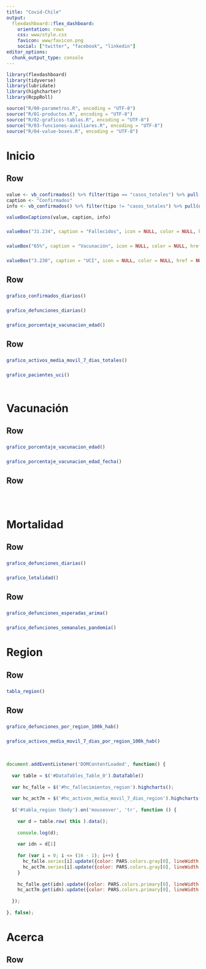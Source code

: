 ```yaml
---
title: "Covid-Chile"
output: 
  flexdashboard::flex_dashboard:
    orientation: rows
    css: www/style.css
    favicon: www/favicon.png    
    social: ["twitter", "facebook", "linkedin"]
editor_options: 
  chunk_output_type: console
---
```


```r
library(flexdashboard)
library(tidyverse)
library(lubridate)
library(highcharter)
library(RcppRoll)

source("R/00-parametros.R", encoding = "UTF-8")
source("R/01-productos.R", encoding = "UTF-8")
source("R/02-graficos-tablas.R", encoding = "UTF-8")
source("R/03-funciones-auxiliares.R", encoding = "UTF-8")
source("R/04-value-boxes.R", encoding = "UTF-8")
```

Inicio {data-icon="fa-tachometer-alt"}
=====================================  

Row {data-height=230}
-----------------------------------------------------------------------

### 

```r
value <- vb_confirmados() %>% filter(tipo == "casos_totales") %>% pull(descripcion)
caption <- "Confirmados"
info <- vb_confirmados() %>% filter(tipo != "casos_totales") %>% pull(descripcion)

valueBoxCaptions(value, caption, info)

```

### 

```r
valueBox("31.234", caption = "Fallecidos", icon = NULL, color = NULL, href = NULL)
```

### 

```r
valueBox("65%", caption = "Vacunación", icon = NULL, color = NULL, href = NULL)
```

### 

```r
valueBox("3.230", caption = "UCI", icon = NULL, color = NULL, href = NULL)
```


Row 
-----------------------------------------------------------------------

###

```r
grafico_confirmados_diarios()
```

###

```r
grafico_defunciones_diarias()
```

###

```r
grafico_porcentaje_vacunacion_edad()
```

Row 
-----------------------------------------------------------------------

### 

```r
grafico_activos_media_movil_7_dias_totales()
```

### 

```r
grafico_pacientes_uci()
```

###

```r
```


Vacunación {data-icon="fa-syringe"}
=====================================  

Row 
-----------------------------------------------------------------------

### 

```r
grafico_porcentaje_vacunacion_edad()
```

### 

```r
grafico_porcentaje_vacunacion_edad_fecha()
```

Row 
-----------------------------------------------------------------------

### 

```r
```

### 

```r
```

<!-- `r fontawesome::fa("route")` Movilidad -->
<!-- =====================================   -->

<!-- Row  -->
<!-- ----------------------------------------------------------------------- -->

<!-- ###  -->

<!-- ```{r} -->
<!-- ``` -->


Mortalidad {data-icon="fa-ribbon"}
=====================================  

Row 
-----------------------------------------------------------------------

### 

```r
grafico_defunciones_diarias()
```

### 

```r
grafico_letalidad()
```

Row 
-----------------------------------------------------------------------

### 

```r
grafico_defunciones_esperadas_arima()
```

### 

```r
grafico_defunciones_semanales_pandemia()
```

Region {data-icon="fa-map-marked-alt"}
=====================================  

Row {data-height=800}
-----------------------------------------------------------------------

### 

```r
tabla_region()
```

Row
-----------------------------------------------------------------------

### 

```r
grafico_defunciones_por_region_100k_hab()
```

### 

```r
grafico_activos_media_movil_7_dias_por_region_100k_hab()
```

### 

```r
```

### 

<script>
PARS = `r jsonlite::toJSON(PARS)`
</script>

```js
document.addEventListener('DOMContentLoaded', function() {
  
  var table = $('#DataTables_Table_0').DataTable()
  
  var hc_falle = $('#hc_fallecimientos_region').highcharts();
  
  var hc_act7m = $('#hc_activos_media_movil_7_dias_region').highcharts();
  
  $('#tabla_region tbody').on('mouseover', 'tr', function () {
  
    var d = table.row( this ).data();
    
    console.log(d);
    
    var idn = d[1]
    
    for (var i = 0; i <= (16 - 1); i++) {
      hc_falle.series[i].update({color: PARS.colors.gray[0], lineWidth: 1, zIndex: 0});
      hc_act7m.series[i].update({color: PARS.colors.gray[0], lineWidth: 1, zIndex: 0});
    }
    
    hc_falle.get(idn).update({color: PARS.colors.primary[0], lineWidth: 4, zIndex: 1});
    hc_act7m.get(idn).update({color: PARS.colors.primary[0], lineWidth: 4, zIndex: 1});
    
  });
    
}, false);
```





Acerca {data-icon="fa-question-circle"}
=====================================  

Row {data-height=500}
-----------------------------------------------------------------------

### 

```r
```